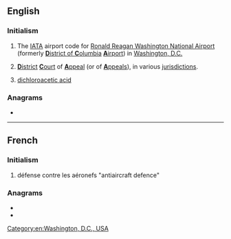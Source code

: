 {{also|dca}}
==English==
{{wikipedia}}

===Initialism===
{{rfc-header|lang=en|Initialism}}
{{head|en|initialism}}
# The [[IATA]] airport code for [[w:Ronald Reagan Washington National Airport|Ronald Reagan Washington National Airport]] (formerly [[District of Columbia|'''D'''istrict of '''C'''olumbia]] [[airport|'''A'''irport]]) in [[Washington, D.C.]]
# {{lb|en|legal}} [[district|'''D'''istrict]] [[court|'''C'''ourt]] of [[appeal|'''A'''ppeal]] (or of [[appeals|'''A'''ppeals]]), in various [[jurisdiction]]s.
# {{lb|en|organic chemistry}} [[dichloroacetic acid]]

===Anagrams===
* {{anagrams|en|a=acd|ACD|ADC|CAD|CDA|D.Ac.|DAC|DAc|DAc.|cad|cad.}}

[[Category:en:Washington, D.C., USA]]

----

==French==

===Initialism===
{{rfc-header|lang=fr|Initialism}}
{{head|fr|initialism}}
# défense contre les aéronefs "antiaircraft defence"

===Anagrams===
* {{l|fr|c.-à-d.}}
* {{l|fr|dac}}
